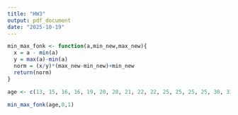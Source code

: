 ---
title: "HW3"
output: pdf_document
date: "2025-10-19"
---

```{r}

min_max_fonk <- function(a,min_new,max_new){
  x = a - min(a)
  y = max(a)-min(a)
  norm = (x/y)*(max_new-min_new)+min_new
  return(norm)
}

```


```{r}

age <- c(13, 15, 16, 16, 19, 20, 20, 21, 22, 22, 25, 25, 25, 25, 30, 33, 33, 35, 35, 35, 35, 36, 40, 45, 46, 52, 70)

min_max_fonk(age,0,1)

```
